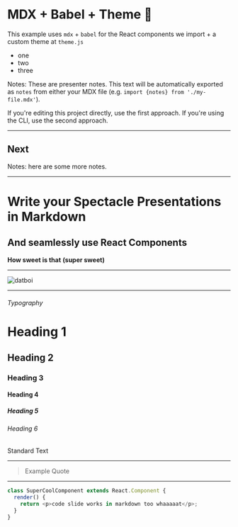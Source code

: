 
# MDX + Babel + Theme 👋

This example uses `mdx` + `babel` for the React components we import + a custom theme at `theme.js`

- one
- two
- three

Notes: These are presenter notes. This text will be automatically exported as `notes` from either your MDX file (e.g. `import {notes} from './my-file.mdx'`).

If you're editing this project directly, use the first approach. If you're using the CLI, use the second approach.

---

## Next

<Test height={testProp} />

Notes: here are some more notes.

---

# Write your Spectacle Presentations in Markdown

## And seamlessly use React Components

**How sweet is that**
**(super sweet)**

---

![datboi](https://pbs.twimg.com/media/CkjFUyTXEAEysBY.jpg)

---

###### Typography

# Heading 1

## Heading 2

### Heading 3

#### Heading 4

##### Heading 5

###### Heading 6

Standard Text

---

> Example Quote

---

```javascript
class SuperCoolComponent extends React.Component {
  render() {
    return <p>code slide works in markdown too whaaaaat</p>;
  }
}
```
